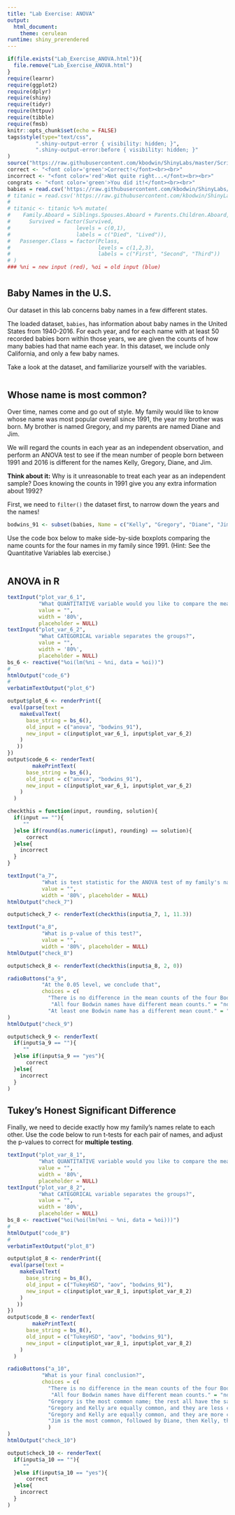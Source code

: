 ```yaml
---
title: "Lab Exercise: ANOVA"
output: 
  html_document:
    theme: cerulean
runtime: shiny_prerendered
---
```


```r
if(file.exists("Lab_Exercise_ANOVA.html")){
  file.remove("Lab_Exercise_ANOVA.html")
}
require(learnr)
require(ggplot2)
require(dplyr)
require(shiny)
require(tidyr)
require(httpuv)
require(tibble)
require(fmsb)
knitr::opts_chunk$set(echo = FALSE)
tags$style(type="text/css",
         ".shiny-output-error { visibility: hidden; }",
         ".shiny-output-error:before { visibility: hidden; }"
)
source("https://raw.githubusercontent.com/kbodwin/ShinyLabs/master/Scripts/makeStrings.R")
correct <- "<font color='green'>Correct!</font><br><br>"
incorrect <- "<font color='red'>Not quite right...</font><br><br>"
congrats <- "<font color='green'>You did it!</font><br><br>"
babies = read.csv('https://raw.githubusercontent.com/kbodwin/ShinyLabs/master/Datasets/babies_sub.csv')
# titanic = read.csv('https://raw.githubusercontent.com/kbodwin/ShinyLabs/master/Datasets/titanic.csv')
# 
# titanic <- titanic %>% mutate(
#    Family.Aboard = Siblings.Spouses.Aboard + Parents.Children.Aboard,
#      Survived = factor(Survived,
#                     levels = c(0,1),
#                     labels = c("Died", "Lived")),
#   Passenger.Class = factor(Pclass, 
#                            levels = c(1,2,3), 
#                            labels = c("First", "Second", "Third"))
# )
### %ni = new input (red), %oi = old input (blue)
```
# {.tabset}

## Baby Names in the U.S.

Our dataset in this lab concerns baby names in a few different states.  

The loaded dataset, `babies`, has information about baby names in the United States from 1940-2016. For each year, and for each name with at least 50 recorded babies born within those years, we are given the counts of how many babies had that name each year. In this dataset, we include only California, and only a few baby names.

Take a look at the dataset, and familiarize yourself with the variables.

```r
```

## Whose name is most common?

Over time, names come and go out of style.  My family would like to know whose name was most popular overall since 1991, the year my brother was born. My brother is named Gregory, and my parents are named Diane and Jim.

We will regard the counts in each year as an independent observation, and perform an ANOVA test to see if the mean number of people born between 1991 and 2016 is different for the names Kelly, Gregory, Diane, and Jim.

**Think about it:** Why is it unreasonable to treat each year as an independent sample?  Does knowing the counts in 1991 give you any extra information about 1992?

First, we need to `filter()` the dataset first, to narrow down the years and the names!

```r
bodwins_91 <- subset(babies, Name = c("Kelly", "Gregory", "Diane", "Jim"), Year >1990)
```

Use the code box below to make side-by-side boxplots comparing the name counts for the four names in my family since 1991. (Hint: See the Quantitative Variables lab exercise.)


```r
```

## ANOVA in R


```r
textInput("plot_var_6_1", 
          "What QUANTITATIVE variable would you like to compare the means of?", 
          value = "", 
          width = '80%', 
          placeholder = NULL)
textInput("plot_var_6_2", 
          "What CATEGORICAL variable separates the groups?", 
          value = "", 
          width = '80%', 
          placeholder = NULL)
bs_6 <- reactive("%oi(lm(%ni ~ %ni, data = %oi))")
# 
htmlOutput("code_6")
# 
verbatimTextOutput("plot_6")
```


```r
output$plot_6 <- renderPrint({
 eval(parse(text = 
    makeEvalText(
      base_string = bs_6(), 
      old_input = c("anova", "bodwins_91"),
      new_input = c(input$plot_var_6_1, input$plot_var_6_2)
    )
   ))
})
output$code_6 <- renderText(
        makePrintText( 
      base_string = bs_6(), 
      old_input = c("anova", "bodwins_91"),
      new_input = c(input$plot_var_6_1, input$plot_var_6_2)
    )
  )
```

```r
checkthis = function(input, rounding, solution){
  if(input == ""){
     ""
  }else if(round(as.numeric(input), rounding) == solution){
      correct
  }else{
    incorrect
  }
}
```

```r
textInput("a_7",
           "What is test statistic for the ANOVA test of my family's names?",
           value = "",
           width = '80%', placeholder = NULL)
htmlOutput("check_7")
```

```r
output$check_7 <- renderText(checkthis(input$a_7, 1, 11.3))
```

```r
textInput("a_8",
           "What is p-value of this test?",
           value = "",
           width = '80%', placeholder = NULL)
htmlOutput("check_8")
```

```r
output$check_8 <- renderText(checkthis(input$a_8, 2, 0))
```

```r
radioButtons("a_9",
           "At the 0.05 level, we conclude that",
           choices = c(
             "There is no difference in the mean counts of the four Bodwin names." = "no1",
              "All four Bodwin names have different mean counts." = "no2",
             "At least one Bodwin name has a different mean count." = "yes")
)
htmlOutput("check_9")
```

```r
output$check_9 <- renderText(
  if(input$a_9 == ""){
     ""
  }else if(input$a_9 == "yes"){
      correct
  }else{
    incorrect
  }
)
```

## Tukey's Honest Significant Difference

Finally, we need to decide exactly how my family's names relate to each other.  Use the code below to run t-tests for each pair of names, and adjust the p-values to correct for **multiple testing**.


```r
textInput("plot_var_8_1", 
          "What QUANTITATIVE variable would you like to compare the means of?", 
          value = "", 
          width = '80%', 
          placeholder = NULL)
textInput("plot_var_8_2", 
          "What CATEGORICAL variable separates the groups?", 
          value = "", 
          width = '80%', 
          placeholder = NULL)
bs_8 <- reactive("%oi(%oi(lm(%ni ~ %ni, data = %oi)))")
# 
htmlOutput("code_8")
# 
verbatimTextOutput("plot_8")
```


```r
output$plot_8 <- renderPrint({
 eval(parse(text = 
    makeEvalText(
      base_string = bs_8(), 
      old_input = c("TukeyHSD", "aov", "bodwins_91"),
      new_input = c(input$plot_var_8_1, input$plot_var_8_2)
    )
   ))
})
output$code_8 <- renderText(
        makePrintText( 
      base_string = bs_8(), 
      old_input = c("TukeyHSD", "aov", "bodwins_91"),
      new_input = c(input$plot_var_8_1, input$plot_var_8_2)
    )
  )
```



```r
radioButtons("a_10",
           "What is your final conclusion?",
           choices = c(
             "There is no difference in the mean counts of the four Bodwin names." = "no1",
              "All four Bodwin names have different mean counts." = "no2",
             "Gregory is the most common name; the rest all have the same means." = "no3",
             "Gregory and Kelly are equally common, and they are less common than Jim. Most common is Diane." = "no4",
             "Gregory and Kelly are equally common, and they are more common than Diane and Jim, which are equal." = "yes",
             "Jim is the most common, followed by Diane, then Kelly, then Gregory" = "no5"
             )
)
htmlOutput("check_10")
```

```r
output$check_10 <- renderText(
  if(input$a_10 == ""){
     ""
  }else if(input$a_10 == "yes"){
      correct
  }else{
    incorrect
  }
)
```